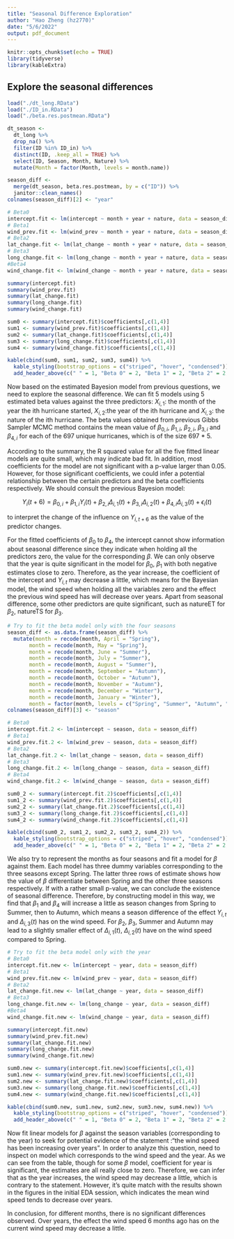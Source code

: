 ```yaml
---
title: "Seasonal Difference Exploration"
author: "Hao Zheng (hz2770)"
date: "5/6/2022"
output: pdf_document
---
```


```r
knitr::opts_chunk$set(echo = TRUE)
library(tidyverse)
library(kableExtra)
```

## Explore the seasonal differences
```r
load("./dt_long.RData")
load("./ID_in.RData")
load("./beta.res.postmean.RData")

dt_season <-
  dt_long %>%
  drop_na() %>% 
  filter(ID %in% ID_in) %>% 
  distinct(ID, .keep_all = TRUE) %>% 
  select(ID, Season, Month, Nature) %>% 
  mutate(Month = factor(Month, levels = month.name))
```

```r
season_diff <- 
  merge(dt_season, beta.res.postmean, by = c("ID")) %>%
  janitor::clean_names()
colnames(season_diff)[2] <- "year"

# Beta0
intercept.fit <- lm(intercept ~ month + year + nature, data = season_diff)
# Beta1
wind_prev.fit <- lm(wind_prev ~ month + year + nature, data = season_diff)
# Beta2
lat_change.fit <- lm(lat_change ~ month + year + nature, data = season_diff)
# Beta3
long_change.fit <- lm(long_change ~ month + year + nature, data = season_diff)
#Beta4
wind_change.fit <- lm(wind_change ~ month + year + nature, data = season_diff)

summary(intercept.fit)
summary(wind_prev.fit)
summary(lat_change.fit)
summary(long_change.fit)
summary(wind_change.fit)
```

```r
sum0 <- summary(intercept.fit)$coefficients[,c(1,4)]
sum1 <- summary(wind_prev.fit)$coefficients[,c(1,4)]
sum2 <- summary(lat_change.fit)$coefficients[,c(1,4)]
sum3 <- summary(long_change.fit)$coefficients[,c(1,4)]
sum4 <- summary(wind_change.fit)$coefficients[,c(1,4)]

kable(cbind(sum0, sum1, sum2, sum3, sum4)) %>% 
  kable_styling(bootstrap_options = c("striped", "hover", "condensed")) %>% 
  add_header_above(c(" " = 1, "Beta 0" = 2, "Beta 1" = 2, "Beta 2" = 2, "Beta 3" = 2, "Beta 4" = 2))
```

Now based on the estimated Bayesion model from previous questions, we need to explore the seasonal difference. We can fit 5 models using 5 estimated beta values against the three predictors: $X_{i,1}$: the month of the year the ith hurricane started, $X_{i,2}$:the year of the ith hurricane and $X_{i,3}$: the nature of the ith hurricane. The beta values obtained from previous Gibbs Sampler MCMC method contains the mean value of $\beta_{0,i}$, $\beta_{1,i}$, $\beta_{2,i}$, $\beta_{3,i}$ and $\beta_{4,i}$ for each of the 697 unique hurricanes, which is of the size 697 * 5.

According to the summary, the R squared value for all the five fitted linear models are quite small, which may indicate bad fit. In addition, most coefficients for the model are not significant with a p-value larger than 0.05. However, for those significant coefficients, we could infer a potential relationship between the certain predictors and the beta coefficients respectively. We should consult the previous Bayesion model:

$$Y_{i}(t+6) =\beta_{0,i}+\beta_{1,i}Y_{i}(t) + \beta_{2,i}\Delta_{i,1}(t)+
\beta_{3,i}\Delta_{i,2}(t) +\beta_{4,i}\Delta_{i,3}(t)  + \epsilon_{i}(t)$$

to interpret the change of the influence on $Y_{i,t+6}$ as the value of the predictor changes.

For the fitted coefficients of $\beta_{0}$ to $\beta_{4}$, the intercept cannot show information about seasonal difference since they indicate when holding all the predictors zero, the value for the corresponding $\beta$. We can only observe that the year is quite significant in the model for $\beta_{0}$, $\beta_{1}$ with both negative estimates close to zero. Therefore, as the year increase, the coefficient of the intercept and $Y_{i,t}$ may decrease a little, which means for the Bayesian model, the wind speed when holding all the variables zero and the effect the previous wind speed has will decrease over years. Apart from seasonal difference, some other predictors are quite significant, such as natureET for $\beta_{2}$, natureTS for $\beta_{3}$.

```r
# Try to fit the beta model only with the four seasons
season_diff <- as.data.frame(season_diff) %>% 
  mutate(month = recode(month, April = "Spring"),
       month = recode(month, May = "Spring"),
       month = recode(month, June = "Summer"),
       month = recode(month, July = "Summer"),
       month = recode(month, August = "Summer"),
       month = recode(month, September = "Autumn"),
       month = recode(month, October = "Autumn"),
       month = recode(month, November = "Autumn"), 
       month = recode(month, December = "Winter"),
       month = recode(month, January = "Winter"),
       month = factor(month, levels = c("Spring", "Summer", "Autumn", "Winter")))
colnames(season_diff)[3] <- "season"

# Beta0
intercept.fit.2 <- lm(intercept ~ season, data = season_diff)
# Beta1
wind_prev.fit.2 <- lm(wind_prev ~ season, data = season_diff)
# Beta2
lat_change.fit.2 <- lm(lat_change ~ season, data = season_diff)
# Beta3
long_change.fit.2 <- lm(long_change ~ season, data = season_diff)
# Beta4
wind_change.fit.2 <- lm(wind_change ~ season, data = season_diff)

sum0_2 <- summary(intercept.fit.2)$coefficients[,c(1,4)]
sum1_2 <- summary(wind_prev.fit.2)$coefficients[,c(1,4)]
sum2_2 <- summary(lat_change.fit.2)$coefficients[,c(1,4)]
sum3_2 <- summary(long_change.fit.2)$coefficients[,c(1,4)]
sum4_2 <- summary(wind_change.fit.2)$coefficients[,c(1,4)]

kable(cbind(sum0_2, sum1_2, sum2_2, sum3_2, sum4_2)) %>% 
  kable_styling(bootstrap_options = c("striped", "hover", "condensed")) %>% 
  add_header_above(c(" " = 1, "Beta 0" = 2, "Beta 1" = 2, "Beta 2" = 2, "Beta 3" = 2, "Beta 4" = 2))
```

We also try to represent the months as four seasons and fit a model for $\beta$ against them. Each model has three dummy variables corresponding to the three seasons except Spring. The latter three rows of estimate shows how the value of $\beta$ differentiate between Spring and the other three seasons respectively. If with a rather small p-value, we can conclude the existence of seasonal difference. Therefore, by constructing model in this way, we find that $\beta_1$ and $\beta_4$ will increase a little as season changes from Spring to Summer, then to Autumn, which means a season difference of the effect $Y_{i,t}$ and $\Delta_{i,3}(t)$ has on the wind speed. For $\beta_2$, $\beta_3$, Summer and Autumn may lead to a slightly smaller effect of $\Delta_{i,1}(t)$, $\Delta_{i,2}(t)$ have on the wind speed compared to Spring.

```r
# Try to fit the beta model only with the year
# Beta0
intercept.fit.new <- lm(intercept ~ year, data = season_diff)
# Beta1
wind_prev.fit.new <- lm(wind_prev ~ year, data = season_diff)
# Beta2
lat_change.fit.new <- lm(lat_change ~ year, data = season_diff)
# Beta3
long_change.fit.new <- lm(long_change ~ year, data = season_diff)
#Beta4
wind_change.fit.new <- lm(wind_change ~ year, data = season_diff)

summary(intercept.fit.new)
summary(wind_prev.fit.new)
summary(lat_change.fit.new)
summary(long_change.fit.new)
summary(wind_change.fit.new)

sum0.new <- summary(intercept.fit.new)$coefficients[,c(1,4)]
sum1.new <- summary(wind_prev.fit.new)$coefficients[,c(1,4)]
sum2.new <- summary(lat_change.fit.new)$coefficients[,c(1,4)]
sum3.new <- summary(long_change.fit.new)$coefficients[,c(1,4)]
sum4.new <- summary(wind_change.fit.new)$coefficients[,c(1,4)]

kable(cbind(sum0.new, sum1.new, sum2.new, sum3.new, sum4.new)) %>% 
  kable_styling(bootstrap_options = c("striped", "hover", "condensed")) %>% 
  add_header_above(c(" " = 1, "Beta 0" = 2, "Beta 1" = 2, "Beta 2" = 2, "Beta 3" = 2, "Beta 4" = 2))
```

Now fit linear models for $\beta$ against the season variables (corresponding to the year) to seek for potential evidence of the statement :"the wind speed has been increasing over years". In order to analyze this question, need to inspect on model which corresponds to the wind speed and the year. As we can see from the table, though for some $\beta$ model, coefficient for year is significant, the estimates are all really close to zero. Therefore, we can infer that as the year increases, the wind speed may decrease a little, which is contrary to the statement. However, it's quite match with the results shown in the figures in the initial EDA session, which indicates the mean wind speed tends to decrease over years.

In conclusion, for different months, there is no significant differences observed. Over years, the effect the wind speed 6 months ago has on the current wind speed may decrease a little. 